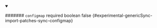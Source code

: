 
<details className="config-field" data-expandable="false" open>
<summary>

####### `configmap` <span className="config-field-required" data-required="false">required</span> <span className="config-field-type">boolean</span> <span className="config-field-default">false</span> <span className="config-field-enum"></span> {#experimental-genericSync-import-patches-sync-configmap}



</summary>



</details>

